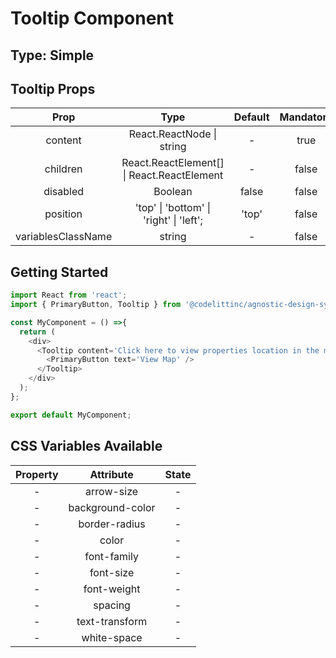 # Tooltip Component

## Type: Simple

## Tooltip Props
|        Prop        |                    Type                    | Default | Mandatory |
| :----------------: | :----------------------------------------: | :-----: | :-------: |
|      content       |          React.ReactNode \| string         |    -    |   true    |
|     children       | React.ReactElement[] \| React.ReactElement |    -    |   false   |
|     disabled       |                   Boolean                  |  false  |   false   |  
|     position       |   'top' \| 'bottom' \| 'right' \| 'left';  |  'top'  |   false   |
| variablesClassName |                   string                   |    -    |   false   |

## Getting Started
```javascript
import React from 'react';
import { PrimaryButton, Tooltip } from '@codelittinc/agnostic-design-system';

const MyComponent = () =>{
  return (
    <div>
      <Tooltip content='Click here to view properties location in the map'>
        <PrimaryButton text='View Map' />
      </Tooltip>
    </div>
  );
};

export default MyComponent;
```

## CSS Variables Available
| Property |    Attribute     |        State         |
| :------: | :--------------: | :------------------: |
|     -    |    arrow-size    |          -           |
|     -    | background-color |          -           |
|     -    |   border-radius  |          -           |
|     -    |      color       |          -           |
|     -    |    font-family   |          -           |
|     -    |    font-size     |          -           |
|     -    |    font-weight   |          -           |
|     -    |      spacing     |          -           |
|     -    |  text-transform  |          -           |
|     -    |    white-space   |          -           |
